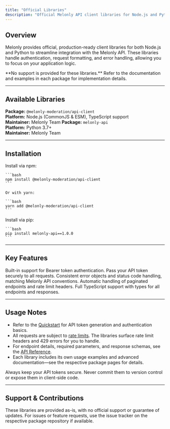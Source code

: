 ```yaml
---
title: "Official Libraries"
description: "Official Melonly API client libraries for Node.js and Python"
---
```


## Overview

Melonly provides official, production-ready client libraries for both Node.js and Python to streamline integration with the Melonly API. These libraries handle authentication, request formatting, and error handling, allowing you to focus on your application logic.

<Info>
**No support is provided for these libraries.**
Refer to the documentation and examples in each package for implementation details.
</Info>

---

## Available Libraries

<CardGroup cols={2}>
  <Card
    title="Node.js / TypeScript"
    icon="box"
    href="https://www.npmjs.com/package/@melonly-moderation/api-client"
  >
    <b>Package:</b> <code>@melonly-moderation/api-client</code><br/>
    <b>Platform:</b> Node.js (CommonJS & ESM), TypeScript support<br/>
    <b>Maintainer:</b> Melonly Team
  </Card>
  <Card
    title="Python"
    icon="python"
    href="https://pypi.org/project/melonly-api/1.0.0/"
  >
    <b>Package:</b> <code>melonly-api</code><br/>
    <b>Platform:</b> Python 3.7+<br/>
    <b>Maintainer:</b> Melonly Team
  </Card>
</CardGroup>

---

## Installation

<Tabs>
  <Tab title="Node.js">
    Install via npm:
    
    ```bash
    npm install @melonly-moderation/api-client
    ```
    
    Or with yarn:
    
    ```bash
    yarn add @melonly-moderation/api-client
    ```
  </Tab>
  <Tab title="Python">
    Install via pip:
    
    ```bash
    pip install melonly-api==1.0.0
    ```
  </Tab>
</Tabs>

---

## Key Features

<CardGroup cols={2}>
  <Card
    title="Authentication"
    icon="key"
  >
    Built-in support for Bearer token authentication. Pass your API token securely to all requests.
  </Card>
  <Card
    title="Error Handling"
    icon="alert-triangle"
  >
    Consistent error objects and status code handling, matching Melonly API conventions.
  </Card>
  <Card
    title="Pagination & Rate Limits"
    icon="repeat"
  >
    Automatic handling of paginated endpoints and rate limit headers.
  </Card>
  <Card
    title="Type Safety (Node.js)"
    icon="type"
  >
    Full TypeScript support with types for all endpoints and responses.
  </Card>
</CardGroup>

---

## Usage Notes

- Refer to the [Quickstart](/quickstart) for API token generation and authentication basics.
- All requests are subject to [rate limits](/rate-limits). The libraries surface rate limit headers and 429 errors for you to handle.
- For endpoint details, required parameters, and response schemas, see the [API Reference](/api-reference).
- Each library includes its own usage examples and advanced documentation—see the respective package pages for details.

<Warning>
Always keep your API tokens secure. Never commit them to version control or expose them in client-side code.
</Warning>

---

## Support & Contributions

These libraries are provided as-is, with no official support or guarantee of updates. For issues or feature requests, use the issue tracker on the respective package repository if available.
